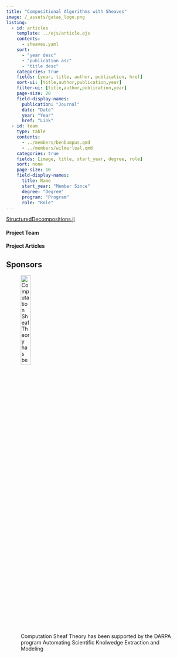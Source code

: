 ```yaml
---
title: "Compositional Algorithms with Sheaves"
image: /_assets/gatas_logo.png
listing:
  - id: articles
    template: ../ejs/article.ejs
    contents:
      - sheaves.yaml
    sort: 
      - "year desc"
      - "publication asc"
      - "title desc"
    categories: true
    fields: [year, title, author, publication, href]
    sort-ui: [title,author,publication,year]
    filter-ui: [title,author,publication,year]
    page-size: 20
    field-display-names: 
      publication: "Journal"
      date: "Date"
      year: "Year"
      href: "Link"
  - id: team
    type: table
    contents:
      - ../members/benbumpus.qmd
      - ../members/wilmerleal.qmd
    categories: true
    fields: [image, title, start_year, degree, role]
    sort: none
    page-size: 10
    field-display-names: 
      title: Name
      start_year: "Member Since"
      degree: "Degree"
      program: "Program"
      role: "Role"
---
```


[StructuredDecompositions.jl](https://github.com/AlgebraicJulia/StructuredDecompositions.jl)


#### Project Team

:::{#team}
:::

#### Project Articles

:::{#articles}
:::

## Sponsors

![Computation Sheaf Theory has been supported by the DARPA program Automating Scientific Knolwedge Extraction and Modeling](/_assets/sponsors/darpa.svg){width=25%}